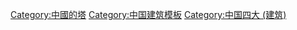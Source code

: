 {{Navbox
|name  = 中国四大名塔
|title = 中国四大名塔
|state = {{{state<includeonly>|collapsed</includeonly>}}}
|list1 = <div>
[[河南]][[嵩岳寺塔]]&nbsp;&nbsp;&nbsp;&nbsp;•
[[云南]][[崇圣寺三塔|千寻塔]]&nbsp;&nbsp;&nbsp;&nbsp;•
[[山西]][[释迦塔]]&nbsp;&nbsp;&nbsp;&nbsp;•
[[山西]][[飞虹塔]]&nbsp;&nbsp;&nbsp;&nbsp;
</div>
}}
<noinclude>
[[Category:中國的塔]]
[[Category:中国建筑模板]]
[[Category:中国四大 (建筑)]]
</noinclude>